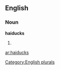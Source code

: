 
==English==

===Noun===
'''haiducks'''

# {{plural of|[[haiduck]]}}

[[Category:English plurals]]

[[ar:haiducks]]